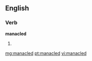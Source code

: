 ==English==

===Verb===
'''manacled'''

# {{past of|[[manacle]]}}

[[mg:manacled]]
[[pt:manacled]]
[[vi:manacled]]